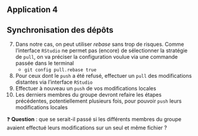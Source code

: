 ## Application 4 {.smaller}

:::{.callout-tip collapse="true" icon=false}
## Synchronisation des dépôts

::: {.nonincremental}
7. Dans notre cas, on peut utiliser *rebase* sans trop de risques. Comme l'interface `RStudio` ne permet pas (encore) de sélectionner la stratégie de `pull`, on va préciser la configuration voulue via une commande passée dans le terminal
    + `git config pull.rebase true`
8. Pour ceux dont le `push` a été refusé, effectuer un `pull` des modifications distantes via l'interface `RStudio`
9. Effectuer à nouveau un `push` de vos modifications locales
10. Les derniers membres du groupe devront refaire les étapes précédentes, potentiellement plusieurs fois, pour pouvoir `push` leurs modifications locales
:::

:::

❓ **Question** : que se serait-il passé si les différents membres du groupe avaient effectué leurs modifications sur un seul et même fichier ?
